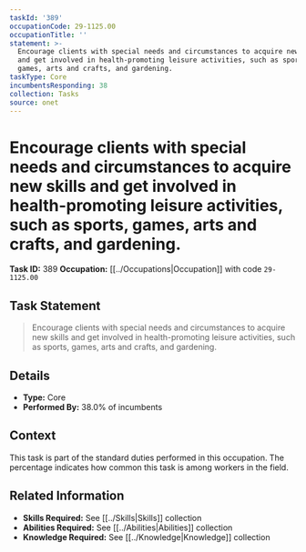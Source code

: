```yaml
---
taskId: '389'
occupationCode: 29-1125.00
occupationTitle: ''
statement: >-
  Encourage clients with special needs and circumstances to acquire new skills
  and get involved in health-promoting leisure activities, such as sports,
  games, arts and crafts, and gardening.
taskType: Core
incumbentsResponding: 38
collection: Tasks
source: onet
---
```

# Encourage clients with special needs and circumstances to acquire new skills and get involved in health-promoting leisure activities, such as sports, games, arts and crafts, and gardening.

**Task ID:** 389
**Occupation:** [[../Occupations|Occupation]] with code `29-1125.00`

## Task Statement

> Encourage clients with special needs and circumstances to acquire new skills and get involved in health-promoting leisure activities, such as sports, games, arts and crafts, and gardening.

## Details

- **Type:** Core
- **Performed By:** 38.0% of incumbents

## Context

This task is part of the standard duties performed in this occupation. The percentage indicates how common this task is among workers in the field.

## Related Information

- **Skills Required:** See [[../Skills|Skills]] collection
- **Abilities Required:** See [[../Abilities|Abilities]] collection
- **Knowledge Required:** See [[../Knowledge|Knowledge]] collection
